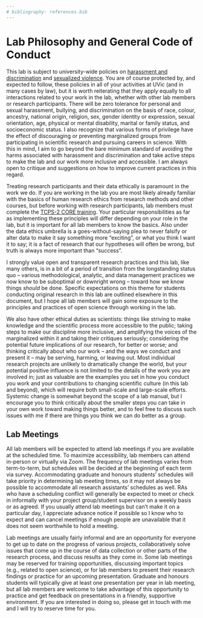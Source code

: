 ```yaml
---
# bibliography: references.bib
---
```


# Lab Philosophy and General Code of Conduct

This lab is subject to university-wide policies on [harassment and discrimination](https://www.uvic.ca/equity/discrimination-harassment/index.php) and [sexualized violence](https://www.uvic.ca/sexualizedviolence/). You are of course protected by, and expected to follow, these policies in all of your activities at UVic (and in many cases by law), but it is worth reiterating that they apply equally to all interactions related to your work in the lab, whether with other lab members or research participants. There will be zero tolerance for personal and sexual harassment, bullying, and discrimination on the basis of race, colour, ancestry, national origin, religion, sex, gender identity or expression, sexual orientation, age, physical or mental disability, marital or family status, and socioeconomic status. I also recognize that various forms of privilege have the effect of discouraging or preventing marginalized groups from participating in scientific research and pursuing careers in science. With this in mind, I aim to go beyond the bare minimum standard of avoiding the harms associated with harassment and discrimination and take active steps to make the lab and our work more inclusive and accessible. I am always open to critique and suggestions on how to improve current practices in this regard.

Treating research participants and their data ethically is paramount in the work we do. If you are working in the lab you are most likely already familiar with the basics of human research ethics from research methods and other courses, but before working with research participants, lab members must complete the [TCPS-2 CORE training](https://ethics.gc.ca/eng/policy-politique_tcps2-eptc2_2022.html). Your particular responsibilities as far as implementing these principles will differ depending on your role in the lab, but it is important for all lab members to know the basics. Also under the data ethics umbrella is a goes-without-saying plea to never falsify or alter data to make it say something more "exciting", or what you think I want it to say; it is a fact of research that our hypotheses will often be wrong, but truth is always more important than "success".

I strongly value open and transparent research practices and this lab, like many others, is in a bit of a period of transition from the longstanding status quo -- various methodological, analytic, and data management practices we now know to be suboptimal or downright wrong -- toward how we know things *should* be done. Specific expectations on this theme for students conducting original research in this lab are outlined elsewhere in this document, but I hope all lab members will gain some exposure to the principles and practices of open science through working in the lab.

We also have other ethical duties as scientists: things like striving to make knowledge and the scientific process more accessible to the public; taking steps to make our discipline more inclusive, and amplifying the voices of the marginalized within it and taking their critiques seriously; considering the potential future implications of our research, for better or worse; and thinking critically about who our work -- and the ways we conduct and present it -- may be serving, harming, or leaving out. Most individual research projects are unlikely to dramatically change the world, but your potential positive influence is not limited to the details of the work you are involved in; just as valuable are the examples you set in how you conduct you work and your contributions to changing scientific culture (in this lab and beyond), which will require both small-scale and large-scale efforts. Systemic change is somewhat beyond the scope of a lab manual, but I encourage you to think critically about the smaller steps you can take in your own work toward making things better, and to feel free to discuss such issues with me if there are things you think we can do better as a group.

## Lab Meetings

All lab members will be expected to attend lab meetings if you are available at the scheduled time. To maximize accessibility, lab members can attend in-person or virtually via Zoom. The frequency of lab meetings varies from term-to-term, but schedules will be decided at the beginning of each term via survey. Accommodating graduate and honours students' schedules will take priority in determining lab meeting times, so it may not always be possible to accommodate all research assistants' schedules as well. RAs who have a scheduling conflict will generally be expected to meet or check in informally with your project group/student supervisor on a weekly basis or as agreed. If you usually attend lab meetings but can't make it on a particular day, I appreciate advance notice if possible so I know who to expect and can cancel meetings if enough people are unavailable that it does not seem worthwhile to hold a meeting.

Lab meetings are usually fairly informal and are an opportunity for everyone to get up to date on the progress of various projects, collaboratively solve issues that come up in the course of data collection or other parts of the research process, and discuss results as they come in. Some lab meetings may be reserved for training opportunities, discussing important topics (e.g., related to open science), or for lab members to present their research findings or practice for an upcoming presentation. Graduate and honours students will typically give at least one presentation per year in lab meeting, but all lab members are welcome to take advantage of this opportunity to practice and get feedback on presentations in a friendly, supportive environment. If you are interested in doing so, please get in touch with me and I will try to reserve time for you.
